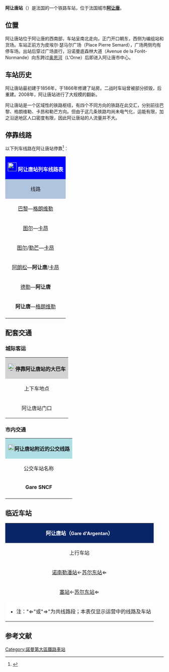 {{noteTA
|G1=交通
|G2=法國地名
|1=zh-cn:公交;zh-tw:公車;zh-hk:巴士;zh-sg:巴士;zh-my:巴士;zh-mo:巴士;
|2=zh-hans:快速公交;zh-hk:巴士快速交通;zh-tw:快捷巴士;
}}
{{Infobox station
| name          =[[File:Sncf-logo.svg|32x32px]]阿让唐站<br>Gare d'Argentan
| type          = [[法国铁路|法国铁路]]
| image = File:Argentan - Train station - 2.JPG
|image_caption = 阿让唐站
| address       = {{FRA}}[[奥恩省|奥恩省]][[阿让唐|阿让唐]]
| latd          = 48
| latm          = 44
| lats          = 18
| latNS         = N
| longd         = 0
| longm         = 01
| longs         = 31
| longEW        = W
| operator = [[File:Sncf-logo.svg|32x32px]]
| coordinates_display = yes
| iso_region    = FR
| line          = 
* {{link-fr|卡昂－图尔铁路|Ligne de Caen à Tours}}
* {{link-fr|巴黎－格朗维勒铁路|Ligne de Paris à Granville}} 
| platform      = 3
| tracks        = 4
| elevation = 159米
| opened        = 1856年3月15日
| rebuilt = 2008年
| status = 使用中
| closed        = 
| passengers= 约29.3万人次<ref>{{Cite web|url=https://ressources.data.sncf.com/explore/dataset/frequentation-gares/?sort=voyageurs_2014&q=argentan|title=Fréquentation en gares|accessdate=2016-11-06|author=SNCF|date=|language=法语|publisher=SNCF Open Data|archive-date=2016-11-10|archive-url=https://web.archive.org/web/20161110110357/https://ressources.data.sncf.com/explore/dataset/frequentation-gares/?sort=voyageurs_2014&q=argentan|dead-url=no}}</ref>
| pass_year= 2015年
| station_type = 客运车站，兼办货运业务
| connections = 
*{{link-fr|阿让唐城市公交|Réseau de bus Argentan Bus}}
*{{link-fr|奥恩省城际客运|Réseau interurbain de l'Orne}}
| route_map =
| map_locator   = 
| note =
}}

'''阿让唐站'''（{{lang-fr|Gare d'Argentan}}）是法国的一个铁路车站，位于法国城市'''[[阿让唐|阿让唐]]'''。

==位置==

阿让唐站位于阿让唐的西南部，车站呈南北走向，正门开口朝东，西侧为编组站和货场。车站正前方为皮埃尔·瑟马尔广场（Place Pierre Semard），广场两侧均有停车场。出站后穿过广场直行，沿诺曼底森林大道（Avenue de la Forêt-Normande）向东跨过[[奥恩河|奥恩河]]（L'Orne）后即进入阿让唐市中心。

==车站历史==

阿让唐站最初建于1856年，于1866年修建了站房。二战时车站曾被部分损毁，后重建。2008年，阿让唐站进行了大规模的翻新。

阿让唐站是一个区域性的铁路枢纽，有四个不同方向的铁路在此交汇，分别前往巴黎、格朗维勒、卡昂和勒芒方向。但由于这几条铁路均尚未电气化，运能有限，加之沿途地区人口密度有限，因此阿让唐站的人流量并不大。

== 停靠线路 ==

{{动态列表|最后更新时间：2016年4月30日。本章节内容仅供参考，不排除临时性的变更。欢迎修正和补充}}

以下列车线路在阿让唐站停靠<ref>{{Cite web|url=http://www.sncf.com/fr/gare/horaires/argentan|title=阿让唐站实时列车时刻表|accessdate=2016-04-30|author=SNCF|date=|language=法语|publisher=SNCF|archive-url=https://web.archive.org/web/20160605024038/http://www.sncf.com/fr/gare/horaires/argentan|archive-date=2016-06-05|dead-url=yes}}</ref>：

{| class="wikitable mw-collapsible" 
|colspan="5" style="background:#0000FF" align="center" |[[File:Sncf-logo.svg|28x28px]] <font color=#FFFFFF>'''阿让唐站列车线路表'''</font>
|-
!style="background:#B0C4DE"| 线路
!style="background:#B0C4DE"|车种
!style="background:#B0C4DE"|上一站
!style="background:#B0C4DE"|下一站
!style="background:#B0C4DE"|大致运行频率{{noteTag|name=noteA}}
|-
|[[巴黎蒙帕纳斯站|巴黎]]—[[格朗维勒站|格朗维勒]]
| rowspan="2" align="center" |'''INTERCITÉS'''
|[[苏尔东站|苏尔东]]
|[[布里武兹站|布里武兹]]/[[弗莱尔站|弗莱尔]]
|每天6趟左右
|-
|[[图尔站|图尔]]—[[卡昂站|卡昂]]
|[[阿朗松站|阿朗松]]/[[苏尔东站|苏尔东]]
|[[梅济东站|梅济东]]
|每天2趟左右
|-
|[[图尔站|图尔]]/[[勒芒站|勒芒]]—[[卡昂站|卡昂]]
| rowspan="4" align="center"|[[File:Logo_TER.svg|37x37px]]
|[[塞站|塞]]/[[苏尔东站|苏尔东]]
|[[圣皮耶尔-迪武站|迪武河畔圣皮耶尔]]
|每天6趟左右
|-
|[[阿朗松站|阿朗松]]—'''阿让唐'''/[[卡昂站|卡昂]]
|[[塞站|塞]]/[[苏尔东站|苏尔东]]
|（终点）/[[科里博弗站|科里博弗]]/[[圣皮耶尔-迪武站|迪武河畔圣皮耶尔]]
|每天3趟左右
|-
|[[德勒站|德勒]]—'''阿让唐'''
|[[苏尔东站|苏尔东]]
|（终点）
|每天1~2趟
|-
|'''阿让唐'''—[[格朗维勒站|格朗维勒]]
|（起点）
|[[埃库谢站|埃库谢]]
|每天1趟
|-
|colspan="5" style="background:#FFFFFF"|{{noteFoot|1=
{{noteTag|name=noteA|1=在本栏中，往返1次为"1趟"；除特别标明外，其数据仅工作日有效，周末及节假日列车数量可能会减少}}
}}
|}

==配套交通==

===城际客运===

{| class="wikitable mw-collapsible" 
|colspan="3" align="center" style="background:#D3D3D3" |[[File:BSicon_BUS.svg|24x24px]]'''停靠阿让唐站的大巴车'''
|-
!align="center" |上下车地点
!align="center" |运营单位
!align="center" |主要目的地{{noteTag|name=noteA}}
|-
| rowspan="5" align="center" |阿让唐站门口
|align="center" |{{link-fr|奥恩省城际客运|Réseau interurbain de l'Orne}}<br>Cap'Orne
|[[巴纽约勒|巴纽约勒]]、[[加塞|加塞]]、[[法莱斯_(卡尔瓦多斯省)|法莱斯]]、[[维穆蒂耶尔_(奥恩省)|维穆蒂耶]]{{noteTag|name=noteC}}
|-
|align="center" |[[SNCF|SNCF]]
|（''当某条铁路线施工或罢工时，SNCF可能会提供途径该线路沿途站点的大巴车''{{noteTag|name=noteB}}）
|-
|colspan="3" style="background:#FFFFFF"|{{noteFoot|1=
{{noteTag|name=noteA|1=本栏不包括可以联程中转前往的目的地}}
{{noteTag|name=noteB|1=其车票可与SNCF的同线路车票通用}}
{{noteTag|name=noteC|1=部分城际客运线路仅周一至五开行}}
}}
|}

===市内交通===

{| class="wikitable mw-collapsible" 
|colspan="3" align="center" style="background:#AFDFE4"|[[File:Bus-logo.svg|21x21px]]'''阿让唐站附近的公交线路'''
|-
!align="center" |公交车站名称
!align="center" |位置
!align="center" |停靠线路{{noteTag|name=noteA}}<ref>{{Cite web|url=http://www.argentan.fr/iso_album/livret_bus_2015.pdf|title=阿让唐市区公交线路地图查询手册|accessdate=2016-04-30|author=Argentan Bus（阿让唐公交公司）|date=|language=法语|publisher=|archive-date=2016-08-18|archive-url=https://web.archive.org/web/20160818171112/http://www.argentan.fr/iso_album/livret_bus_2015.pdf|dead-url=yes}}</ref>
|-
|'''Gare SNCF'''
|阿让唐站门口
|1路、3路
|-
|colspan="3" style="background:#FFFFFF"|{{noteFoot|1=
{{noteTag|name=noteA|1=阿让唐市区内的所有公交线路在周日及节假日均停运}}
}}
|}

==临近车站==

{|class="wikitable mw-collapsible" style="margin: 0 auto; width:42em;"
|colspan="3" style="background:#082567" align="center"|<font color=#FFFFFF>'''阿让唐站（<span style="font-size:11pt;">Gare d'Argentan</span>）'''</font>
|-
!上行车站
!线路
!下行车站
|-
|align="center" |[[诺南勒潘站|诺南勒潘站]]←[[苏尔东站|苏尔东站]]⇐
|align="center" |'''{{link-fr|巴黎－格朗维勒铁路|Ligne de Paris à Granville}} '''
|align="center" |→[[埃库谢站|埃库谢站]]
|-
|align="center" |[[塞站|塞站]]←[[苏尔东站|苏尔东站]]⇐
|align="center" |'''{{link-fr|卡昂－图尔铁路|Ligne de Caen à Tours}}'''
|align="center" |→[[科里博弗站|科里博弗站]]
|-
|colspan="3" style="background:#FFFFFF"|
*注："⇐"或"⇒"为共线路段；本表仅显示运营中的线路及车站
|}

== 参考文献 ==
{{Reflist}}

{{法国主要火车站列表}}

[[Category:諾曼第大區鐵路車站|Category:諾曼第大區鐵路車站]]